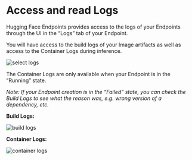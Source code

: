 # Access and read Logs

Hugging Face Endpoints provides access to the logs of your Endpoints through the UI in the “Logs” tab of your Endpoint. 

You will have access to the build logs of your Image artifacts as well as access to the Container Logs during inference.

<img src="https://github.com/huggingface/hf-endpoints-documentation/blob/main/assets/9_selection.png" alt="select logs" />

The Container Logs are only available when your Endpoint is in the “Running” state. 

_Note: If your Endpoint creation is in the “Failed” state, you can check the Build Logs to see what the reason was, e.g. wrong version of a dependency, etc._

**Build Logs:**

<img src="https://github.com/huggingface/hf-endpoints-documentation/blob/main/assets/9_build_logs.png" alt="build logs" />

**Container Logs:**

<img src="https://github.com/huggingface/hf-endpoints-documentation/blob/main/assets/9_logs.png" alt="container logs" />

